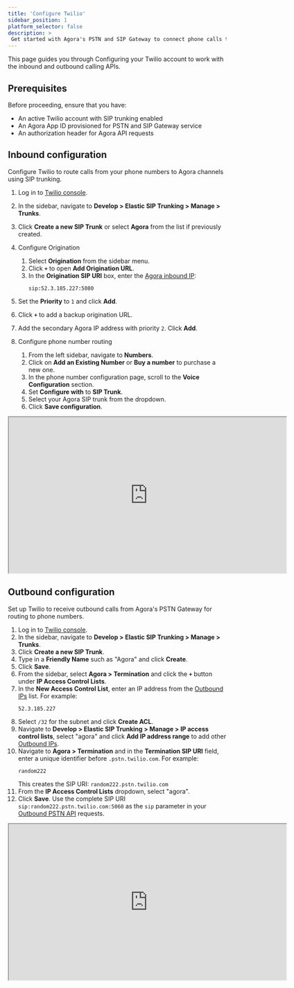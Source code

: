```yaml
---
title: 'Configure Twilio'
sidebar_position: 1
platform_selector: false
description: >
 Get started with Agora's PSTN and SIP Gateway to connect phone calls to your Agora channels.
---
```


This page guides you through Configuring your Twilio account to work with the <Vpd k="NAME" /> inbound and outbound calling APIs.

## Prerequisites

Before proceeding, ensure that you have:

- An active Twilio account with SIP trunking enabled
- An Agora App ID provisioned for PSTN and SIP Gateway service
- An authorization header for Agora API requests

## Inbound configuration

Configure Twilio to route calls from your phone numbers to Agora channels using SIP trunking.

1. Log in to [Twilio console](https://console.twilio.com/).
1. In the sidebar, navigate to **Develop > Elastic SIP Trunking > Manage > Trunks**.
1. Click **Create a new SIP Trunk** or select **Agora** from the list if previously created.
1.  Configure Origination

    1. Select **Origination** from the sidebar menu.
    1. Click **`+`** to open **Add Origination URL**.
    1. In the **Origination SIP URI** box, enter the [Agora inbound IP](../develop/gateway-ip#inbound-ips):
        ```
        sip:52.3.185.227:5080
        ```
1. Set the **Priority** to `1` and click **Add**.
1. Click **`+`** to add a backup origination URL.
1. Add the secondary Agora IP address with priority `2`. Click **Add**.
1. Configure phone number routing
    1. From the left sidebar, navigate to **Numbers**.
    1. Click on **Add an Existing Number** or **Buy a number** to purchase a new one.
    1. In the phone number configuration page, scroll to the **Voice Configuration** section.
    1. Set **Configure with** to **SIP Trunk**.
    1. Select your Agora SIP trunk from the dropdown.
    1. Click **Save configuration**.

<iframe
  src="https://drive.google.com/file/d/1SabKyRCZwksGs4Hqqxp8L9tIevZ5s0UA/preview"
  width="640"
  height="360"
  allow="autoplay"
></iframe>

## Outbound configuration

Set up Twilio to receive outbound calls from Agora's PSTN Gateway for routing to phone numbers.

1. Log in to [Twilio console](https://console.twilio.com/).
1. In the sidebar, navigate to **Develop > Elastic SIP Trunking > Manage > Trunks**.
1. Click **Create a new SIP Trunk**.
1. Type in a **Friendly Name** such as "Agora" and click **Create**.
1. Click **Save**.
1. From the sidebar, select **Agora > Termination** and click the **`+`** button under **IP Access Control Lists**.
1. In the **New Access Control List**, enter an IP address from the [Outbound IPs](../develop/gateway-ip#outbound-ips) list. For example:
   ```
   52.3.185.227
   ```
1. Select `/32` for the subnet and click **Create ACL**.
1. Navigate to **Develop > Elastic SIP Trunking > Manage > IP access control lists**, select "agora" and click **Add IP address range** to add other [Outbound IPs](../develop/gateway-ip#outbound-ips).
1. Navigate to **Agora > Termination** and in the **Termination SIP URI** field, enter a unique identifier before `.pstn.twilio.com`. For example:
   ```
   random222
   ```
   This creates the SIP URI: `random222.pstn.twilio.com`
1. From the **IP Access Control Lists** dropdown, select "agora".
1. Click **Save**. Use the complete SIP URI `sip:random222.pstn.twilio.com:5060` as the `sip` parameter in your [Outbound PSTN API](../rest-api/outbound-pstn) requests.


<iframe
 src="https://drive.google.com/file/d/18XvvCLDhPkhbTJB1YC1JCjP5z9ZTWx06/preview"
 width="640"
 height="360"
 allow="autoplay"
></iframe>